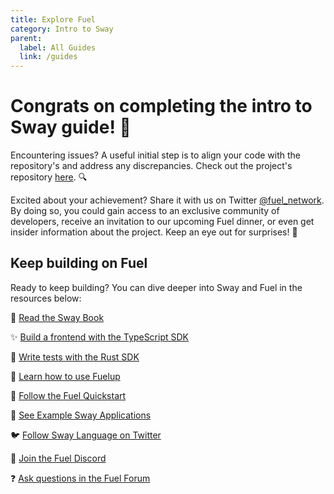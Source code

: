 ```yaml
---
title: Explore Fuel
category: Intro to Sway
parent:
  label: All Guides
  link: /guides
---
```


# Congrats on completing the intro to Sway guide! 🎉

Encountering issues? A useful initial step is to align your code with the repository's and address any discrepancies. Check out the project's repository [here](https://github.com/FuelLabs/intro-to-sway/tree/main). 🔍

Excited about your achievement? Share it with us on Twitter [@fuel_network](https://twitter.com/fuel_network).
By doing so, you could gain access to an exclusive community of developers, receive an invitation to our upcoming Fuel dinner, or even get insider information about the project.
Keep an eye out for surprises! 👀

## Keep building on Fuel

Ready to keep building? You can dive deeper into Sway and Fuel in the resources below:

📘 [Read the Sway Book](/docs/sway/)

✨ [Build a frontend with the TypeScript SDK](/docs/fuels-ts/)

🦀 [Write tests with the Rust SDK](/docs/fuels-rs/)

🔧 [Learn how to use Fuelup](https://install.fuel.network/master/)

🏃‍ [Follow the Fuel Quickstart](/guides/quickstart/)

📖 [See Example Sway Applications](https://github.com/FuelLabs/sway-applications)

🐦 [Follow Sway Language on Twitter](https://twitter.com/SwayLang)

👾 [Join the Fuel Discord](https://discord.com/invite/xfpK4Pe)

❓ [Ask questions in the Fuel Forum](https://forum.fuel.network/)
